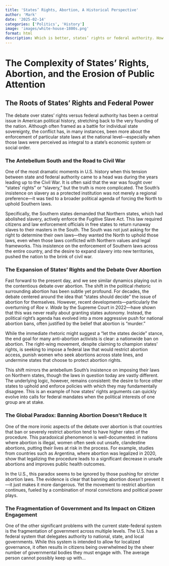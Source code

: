```yaml
---
title: 'States’ Rights, Abortion, A Historical Perspective'
author: 'Mark'
date: '2025-02-14'
categories: ['Politics', 'History']
image: 'images/white-house-1800s.png'
format: html
description: Which is better, states’ rights or federal authority. How the fragmentation of government at various levels impacts public participation and the capture of political power by the ultra wealthy. Through this post, we see how these issues are not only political but also deeply tied to historical power struggles.
---
```


# The Complexity of States' Rights, Abortion, and the Erosion of Public Attention

## The Roots of States' Rights and Federal Power

The debate over states' rights versus federal authority has been a central issue in American political history, stretching back to the very founding of the nation. Although often framed as a battle for individual state sovereignty, the conflict has, in many instances, been more about the enforcement of particular state laws at the national level—especially when those laws were perceived as integral to a state's economic system or social order. 

### The Antebellum South and the Road to Civil War

One of the most dramatic moments in U.S. history when this tension between state and federal authority came to a head was during the years leading up to the Civil War. It is often said that the war was fought over "states' rights" or "slavery," but the truth is more complicated. The South's insistence on slavery as a protected institution was not merely a regional preference—it was tied to a broader political agenda of forcing the North to uphold Southern laws.

Specifically, the Southern states demanded that Northern states, which had abolished slavery, actively enforce the Fugitive Slave Act. This law required citizens and law enforcement officials in free states to return runaway slaves to their masters in the South. The South was not just asking for the right to determine their own laws—they wanted the North to uphold those laws, even when those laws conflicted with Northern values and legal frameworks. This insistence on the enforcement of Southern laws across the entire country, and the desire to expand slavery into new territories, pushed the nation to the brink of civil war.

### The Expansion of States' Rights and the Debate Over Abortion

Fast forward to the present day, and we see similar dynamics playing out in the contentious debate over abortion. The shift in the political rhetoric surrounding abortion has been subtle yet profound. For decades, the debate centered around the idea that "states should decide" the issue of abortion for themselves. However, recent developments—particularly the overturning of *Roe v. Wade* by the Supreme Court in 2022—have shown that this was never really about granting states autonomy. Instead, the political right's agenda has evolved into a more aggressive push for national abortion bans, often justified by the belief that abortion is "murder."

While the immediate rhetoric might suggest a "let the states decide" stance, the end goal for many anti-abortion activists is clear: a nationwide ban on abortion. The right-wing movement, despite claiming to champion states' rights, is seeking to impose a federal law that would restrict abortion access, punish women who seek abortions across state lines, and undermine states that choose to protect abortion rights. 

This shift mirrors the antebellum South's insistence on imposing their laws on Northern states, though the laws in question today are vastly different. The underlying logic, however, remains consistent: the desire to force other states to uphold and enforce policies with which they may fundamentally disagree. This is an example of how states' rights arguments can quickly evolve into calls for federal mandates when the political interests of one group are at stake.

### The Global Paradox: Banning Abortion Doesn’t Reduce It

One of the more ironic aspects of the debate over abortion is that countries that ban or severely restrict abortion tend to have higher rates of the procedure. This paradoxical phenomenon is well-documented: in nations where abortion is illegal, women often seek out unsafe, clandestine abortions, putting their lives at risk in the process. For example, studies from countries such as Argentina, where abortion was legalized in 2020, show that legalizing the procedure leads to a significant decrease in unsafe abortions and improves public health outcomes.

In the U.S., this paradox seems to be ignored by those pushing for stricter abortion laws. The evidence is clear that banning abortion doesn’t prevent it—it just makes it more dangerous. Yet the movement to restrict abortion continues, fueled by a combination of moral convictions and political power plays. 

### The Fragmentation of Government and Its Impact on Citizen Engagement

One of the other significant problems with the current state-federal system is the fragmentation of government across multiple levels. The U.S. has a federal system that delegates authority to national, state, and local governments. While this system is intended to allow for localized governance, it often results in citizens being overwhelmed by the sheer number of governmental bodies they must engage with. The average person cannot possibly keep up with...